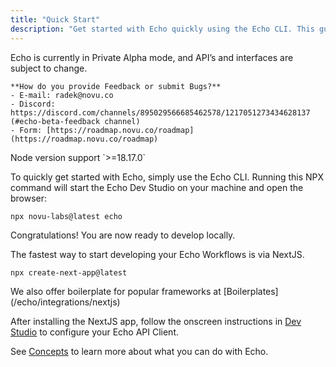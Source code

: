 ```yaml
---
title: "Quick Start"
description: "Get started with Echo quickly using the Echo CLI. This guide will help you get started with Echo and develop locally."
---
```


<Warning>
    Echo is currently in Private Alpha mode, and API’s and interfaces are subject to change.

    **How do you provide Feedback or submit Bugs?**
    - E-mail: radek@novu.co
    - Discord: https://discord.com/channels/895029566685462578/1217051273434628137 (#echo-beta-feedback channel)
    - Form: [https://roadmap.novu.co/roadmap](https://roadmap.novu.co/roadmap)
</Warning>

<Note>
    Node version support `>=18.17.0`
</Note>

To quickly get started with Echo, simply use the Echo CLI. Running this NPX command will start the Echo Dev Studio on your machine and open the browser:

```shell
npx novu-labs@latest echo
```

Congratulations! You are now ready to develop locally.

The fastest way to start developing your Echo Workflows is via NextJS.

```shell
npx create-next-app@latest
```

<Note>
    We also offer boilerplate for popular frameworks at [Boilerplates](/echo/integrations/nextjs)
</Note>

After installing the NextJS app, follow the onscreen instructions in [Dev Studio](/echo/concepts/studio) to configure your Echo API Client.

See [Concepts](/echp/concepts/workflows)  to learn more about what you can do with Echo.
